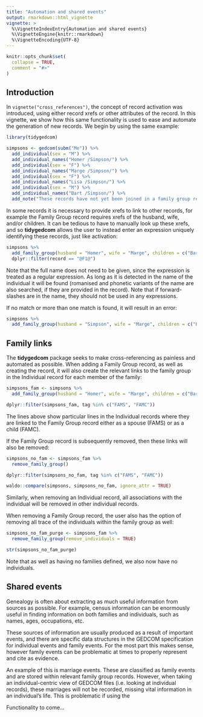```yaml
---
title: "Automation and shared events"
output: rmarkdown::html_vignette
vignette: >
  %\VignetteIndexEntry{Automation and shared events}
  %\VignetteEngine{knitr::rmarkdown}
  %\VignetteEncoding{UTF-8}
---
```


```r
knitr::opts_chunk$set(
  collapse = TRUE,
  comment = "#>"
)
```

## Introduction

In `vignette("cross_references")`, the concept of record activation was introduced, using either record xrefs or other attributes of the record. In this vignette, we show how this same functionality is used to ease and automate the generation of new records. We begin by using the same example:

```r
library(tidygedcom)

simpsons <- gedcom(subm("Me")) %>% 
  add_individual(sex = "M") %>% 
  add_individual_names("Homer /Simpson/") %>% 
  add_individual(sex = "F") %>% 
  add_individual_names("Marge /Simpson/") %>%  
  add_individual(sex = "F") %>% 
  add_individual_names("Lisa /Simpson/") %>% 
  add_individual(sex = "M") %>% 
  add_individual_names("Bart /Simpson/") %>%  
  add_note("These records have not yet been joined in a family group record")
```

In some records it is necessary to provide xrefs to link to other records, for example the Family Group record requires xrefs of the husband, wife, and/or children. It can be tedious to have to manually look up these xrefs, and so **tidygedcom** allows the user to instead enter an expression uniquely identifying these records, just like activation:

```r
simpsons %>% 
  add_family_group(husband = "Homer", wife = "Marge", children = c("Bart", "Lisa")) %>% 
  dplyr::filter(record == "@F1@")
```

Note that the full name does not need to be given, since the expression is treated as a regular expression. As long as it is detected in the name of the individual it will be found (romanised and phonetic variants of the name are also searched, if they are provided in the record). Note that if forward-slashes are in the name, they should not be used in any expressions.

If no match or more than one match is found, it will result in an error:

```r
simpsons %>% 
  add_family_group(husband = "Simpson", wife = "Marge", children = c("Bart", "Lisa")) 
```

## Family links

The **tidygedcom** package seeks to make cross-referencing as painless and automated as possible. When adding a Family Group record, as well as creating the record, it will also create the relevant links to the family group in the Individual record for each member of the family:

```r
simpsons_fam <- simpsons %>% 
  add_family_group(husband = "Homer", wife = "Marge", children = c("Bart", "Lisa")) 

dplyr::filter(simpsons_fam, tag %in% c("FAMS", "FAMC"))
```

The lines above show particular lines in the Individual records where they are linked to the Family Group record either as a spouse (FAMS) or as a child (FAMC).

If the Family Group record is subsequently removed, then these links will also be removed:

```r
simpsons_no_fam <- simpsons_fam %>% 
  remove_family_group() 

dplyr::filter(simpsons_no_fam, tag %in% c("FAMS", "FAMC"))

waldo::compare(simpsons, simpsons_no_fam, ignore_attr = TRUE)
```


Similarly, when removing an Individual record, all associations with the individual will be removed in other individual records.

When removing a Family Group record, the user also has the option of removing all trace of the individuals within the family group as well:

```r
simpsons_no_fam_purge <- simpsons_fam %>% 
  remove_family_group(remove_individuals = TRUE) 

str(simpsons_no_fam_purge)
```

Note that as well as having no families defined, we also now have no individuals.

## Shared events

Genealogy is often about extracting as much useful information from sources as possible. For example, census information can be enormously useful in finding information on both families and individuals, such as names, ages, occupations, etc.

These sources of information are usually produced as a result of important events, and there are specific data structures in the GEDCOM specification for individual events and family events. For the most part this makes sense, however family events can be problematic at times to properly represent and cite as evidence.

An example of this is marriage events. These are classified as family events and are stored within relevant family group records. However, when taking an individual-centric view of GEDCOM files (i.e. looking at individual records), these marriages will not be recorded, missing vital information in an individual's life. This is problematic if using the 

Functionality to come...

